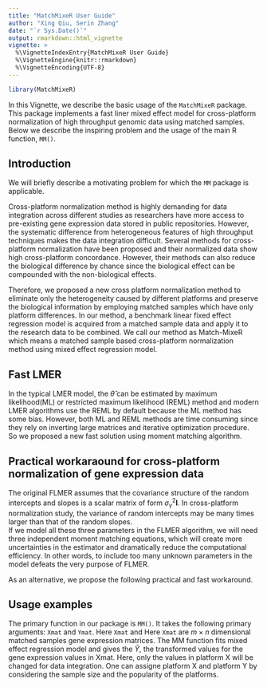 ```yaml
---
title: "MatchMixeR User Guide"
author: "Xing Qiu, Serin Zhang"
date: "`r Sys.Date()`"
output: rmarkdown::html_vignette
vignette: >
  %\VignetteIndexEntry{MatchMixeR User Guide}
  %\VignetteEngine{knitr::rmarkdown}
  %\VignetteEncoding{UTF-8}
---
```


```r

library(MatchMixeR)

```

In this Vignette, we describe the basic usage of the `MatchMixeR` package. This package implements a fast liner mixed effect model for cross-platform normalization of high throughput genomic data using matched samples. Below we describe the inspiring problem and the usage of the main R function, `MM()`. 

## Introduction

We will briefly describe a motivating problem for which the `MM` package is applicable.

Cross-platform normalization method is highly demanding for data integration across different studies as researchers have more access to pre-existing gene expression data stored in public repositories. However, the systematic difference from heterogeneous features of high throughput techniques makes the data integration difficult. Several methods for cross-platform normalization have been proposed and their normalized data show high cross-platform concordance. However, their methods can also reduce the biological difference by chance since the biological effect can be compounded with the non-biological effects. 

Therefore, we proposed a new cross platform normalization method to eliminate only the heterogeneity caused by different platforms and preserve the biological information by employing matched samples which have only platform differences. In our method, a benchmark linear fixed effect regression model is acquired from a matched sample data and apply it to the research data to be combined. We call our method as Match-MixeR which means a matched sample based cross-platform normalization method using mixed effect regression model. 

## Fast LMER 
In the typical LMER model, the $\hat{{\theta}}$ can be estimated by maximum likelihood(ML) or restricted maximum likelihood (REML) method and modern LMER algorithms use the REML by default because the ML method has some bias. However,  both ML and REML methods are time consuming since they rely on inverting large matrices and iterative optimization procedure. So we proposed a new fast solution using moment matching algorithm. 

## Practical workaraound for cross-platform normalization of gene expression data
The original FLMER assumes that the
covariance structure of the random intercepts and slopes is a
scalar matrix of form $\sigma_{\gamma}^2 \mathbf{I}$. In cross-platform normalization study, the variance of random intercepts may be many times larger than that of the random slopes.  
If we model all these three parameters in the FLMER algorithm, we will need three independent moment matching equations, which will create more uncertainties in the estimator and dramatically reduce the computational efficiency. In other words, to include too many unknown parameters in the model defeats the very purpose of FLMER. 

As an alternative, we propose the following practical and fast workaround.

## Usage examples
The primary function in our package is `MM()`.  It takes the following primary arguments: `Xmat` and `Ymat`. Here `Xmat` and Here `Xmat` are $m\times n$ dimensional matched samples gene expression matrices. The MM function fits mixed effect regression model and gives the $\hat{{Y}}$, the transformed values for the gene expression values in Xmat. Here, only the values in platform X will be changed for data integration. One can assigne platform X and platform Y by considering the sample size and the popularity of the platforms.  



